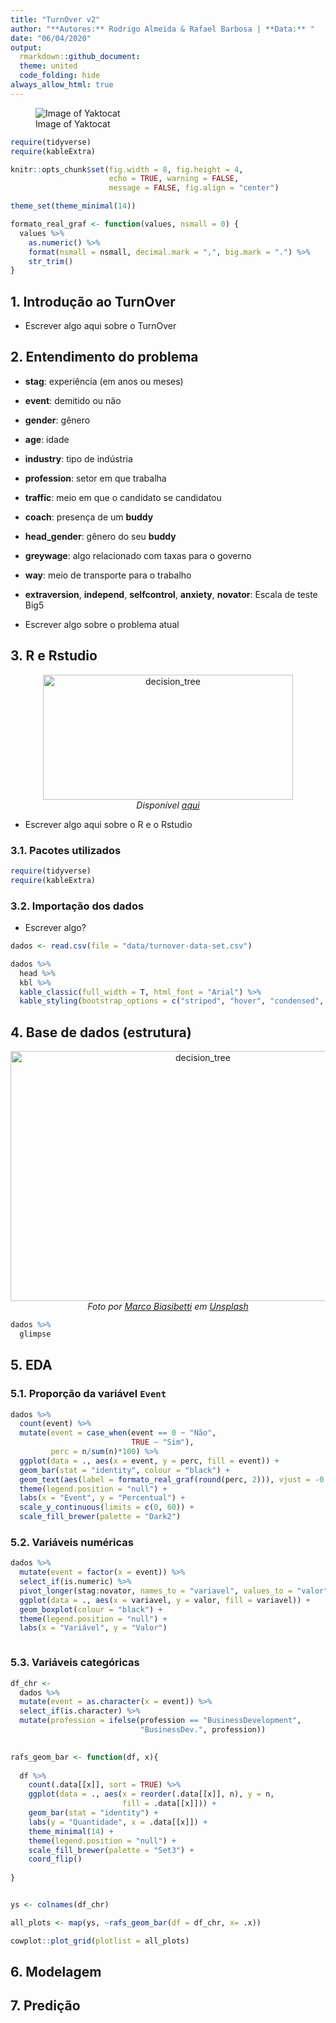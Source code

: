 ```yaml
---
title: "TurnOver v2"
author: "**Autores:** Rodrigo Almeida & Rafael Barbosa | **Data:** "
date: "06/04/2020"
output: 
  rmarkdown::github_document:
  theme: united
  code_folding: hide
always_allow_html: true
---
```


![Image of Yaktocat](https://www.nvoip.com.br/wp-content/uploads/2018/09/turnover_face.png)


```r

require(tidyverse)
require(kableExtra)

knitr::opts_chunk$set(fig.width = 8, fig.height = 4,
                      echo = TRUE, warning = FALSE,
                      message = FALSE, fig.align = "center")

theme_set(theme_minimal(14))

formato_real_graf <- function(values, nsmall = 0) {
  values %>%
    as.numeric() %>%
    format(nsmall = nsmall, decimal.mark = ",", big.mark = ".") %>%
    str_trim()
}


```


## 1. Introdução ao TurnOver

- Escrever algo aqui sobre o TurnOver

## 2. Entendimento do problema


- **stag**: experiência (em anos ou meses)
- **event**: demitido ou não
- **gender**: gênero
- **age**: idade
- **industry**: tipo de indústria
- **profession**: setor em que trabalha
- **traffic**: meio em que o candidato se candidatou
- **coach**: presença de um **buddy**
- **head_gender**: gênero do seu **buddy**
- **greywage**: algo relacionado com taxas para o governo
- **way**: meio de transporte para o trabalho
- **extraversion**, **independ**, **selfcontrol**, **anxiety**, **novator**: Escala de teste Big5 


- Escrever algo sobre o problema atual


## 3. R e Rstudio

<p align="center">
  <img alt="decision_tree" src="images/r_and_rstudio.png" alt="drawing" width="400" height="200"/>
<br>
<em> <span>Disponível <a href="https://bcrf.biochem.wisc.edu/all-tutorials/tutorial-materials-r-rstudio/">aqui</a></span> </em>
</p>


- Escrever algo aqui sobre o R e o Rstudio



### 3.1. Pacotes utilizados


```r

require(tidyverse)
require(kableExtra)

```

### 3.2. Importação dos dados 

- Escrever algo?

```r


dados <- read.csv(file = "data/turnover-data-set.csv")

dados %>% 
  head %>% 
  kbl %>% 
  kable_classic(full_width = T, html_font = "Arial") %>% 
  kable_styling(bootstrap_options = c("striped", "hover", "condensed", "responsive", position = "center"))


```


## 4. Base de dados (estrutura)

<p align="center">
  <img alt="decision_tree" src="images/exploratory.jpg" alt="drawing" width="600" height="400"/>
  <br>
  <em> <span>Foto por <a href="https://unsplash.com/@marcobias?utm_source=unsplash&amp;utm_medium=referral&amp;utm_content=creditCopyText">Marco Biasibetti</a> em <a href="https://unsplash.com/s/photos/explorator?utm_source=unsplash&amp;utm_medium=referral&amp;utm_content=creditCopyText">Unsplash</a></span> </em>
</p>



```r

dados %>% 
  glimpse

```

## 5. EDA

### 5.1. Proporção da variável `Event`

```r

dados %>% 
  count(event) %>% 
  mutate(event = case_when(event == 0 ~ "Não",
                           TRUE ~ "Sim"),
         perc = n/sum(n)*100) %>% 
  ggplot(data = ., aes(x = event, y = perc, fill = event)) +
  geom_bar(stat = "identity", colour = "black") +
  geom_text(aes(label = formato_real_graf(round(perc, 2))), vjust = -0.9, size = 5) +
  theme(legend.position = "null") +
  labs(x = "Event", y = "Percentual") +
  scale_y_continuous(limits = c(0, 60)) +
  scale_fill_brewer(palette = "Dark2")


```


### 5.2. Variáveis numéricas


```r

dados %>% 
  mutate(event = factor(x = event)) %>% 
  select_if(is.numeric) %>% 
  pivot_longer(stag:novator, names_to = "variavel", values_to = "valor") %>% 
  ggplot(data = ., aes(x = variavel, y = valor, fill = variavel)) +
  geom_boxplot(colour = "black") +
  theme(legend.position = "null") +
  labs(x = "Variável", y = "Valor")



```

### 5.3. Variáveis categóricas


```r


df_chr <- 
  dados %>% 
  mutate(event = as.character(x = event)) %>% 
  select_if(is.character) %>% 
  mutate(profession = ifelse(profession == "BusinessDevelopment",
                             "BusinessDev.", profession))
  

rafs_geom_bar <- function(df, x){
  
  df %>% 
    count(.data[[x]], sort = TRUE) %>% 
    ggplot(data = ., aes(x = reorder(.data[[x]], n), y = n, 
                         fill = .data[[x]])) +
    geom_bar(stat = "identity") +
    labs(y = "Quantidade", x = .data[[x]]) +
    theme_minimal(14) +
    theme(legend.position = "null") +
    scale_fill_brewer(palette = "Set3") +
    coord_flip()
    
}


ys <- colnames(df_chr)

all_plots <- map(ys, ~rafs_geom_bar(df = df_chr, x= .x))

cowplot::plot_grid(plotlist = all_plots)

```





## 6. Modelagem

## 7. Predição
